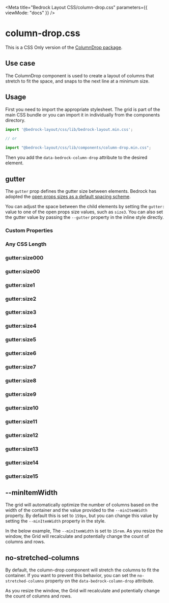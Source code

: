 

<Meta
  title="Bedrock Layout CSS/column-drop.css"
  parameters={{ viewMode: "docs" }}
/>

# column-drop.css

This is a CSS Only version of the [ColumnDrop package](/?path=/docs/components-columndrop--api).

## Use case

The ColumnDrop component is used to create a layout of columns that stretch to fit the space, and snaps to the next line at a minimum size.

## Usage

First you need to import the appropriate stylesheet. The grid is part of the main CSS bundle or you can import it in individually from the components directory.

```javascript
import '@bedrock-layout/css/lib/bedrock-layout.min.css';

// or

import "@bedrock-layout/css/lib/components/column-drop.min.css";
```

Then you add the `data-bedrock-column-drop` attribute to the desired element.

## gutter

The `gutter` prop defines the gutter size between elements. Bedrock has adopted the [open props sizes as a default spacing scheme](https://open-props.style/#sizes).

You can adjust the space between the child elements by setting the `gutter:` value to one of the open props size values, such as `size3`. You can also set the gutter value by passing the `--gutter` property in the inline style directly.

<Canvas withSource="open">
  <Story name="gutter">
    <h3>Custom Properties</h3>
    <div
      data-bedrock-column-drop
      style={{ "--gutter": "var(--size-2)", "--minItemWidth": "15rem" }}
    >
      <Component />
      <Component />
      <Component />
      <Component />
      <Component />
    </div>
    <h3>Any CSS Length</h3>
    <div
      data-bedrock-column-drop
      style={{ "--gutter": "2rem", "--minItemWidth": "15rem" }}
    >
      <Component />
      <Component />
      <Component />
      <Component />
      <Component />
    </div>
    <h3>gutter:size000</h3>
    <div
      data-bedrock-column-drop="gutter:size000"
      style={{ "--minItemWidth": "15rem" }}
    >
      <Component />
      <Component />
      <Component />
      <Component />
      <Component />
    </div>
    <h3>gutter:size00</h3>
    <div
      data-bedrock-column-drop="gutter:size00"
      style={{ "--minItemWidth": "15rem" }}
    >
      <Component />
      <Component />
      <Component />
      <Component />
      <Component />
    </div>
    <h3>gutter:size1</h3>
    <div
      data-bedrock-column-drop="gutter:size1"
      style={{ "--minItemWidth": "15rem" }}
    >
      <Component />
      <Component />
      <Component />
      <Component />
      <Component />
    </div>
    <h3>gutter:size2</h3>
    <div
      data-bedrock-column-drop="gutter:size2"
      style={{ "--minItemWidth": "15rem" }}
    >
      <Component />
      <Component />
      <Component />
      <Component />
      <Component />
    </div>
    <h3>gutter:size3</h3>
    <div
      data-bedrock-column-drop="gutter:size3"
      style={{ "--minItemWidth": "15rem" }}
    >
      <Component />
      <Component />
      <Component />
      <Component />
      <Component />
    </div>
    <h3>gutter:size4</h3>
    <div
      data-bedrock-column-drop="gutter:size4"
      style={{ "--minItemWidth": "15rem" }}
    >
      <Component />
      <Component />
      <Component />
      <Component />
      <Component />
    </div>
    <h3>gutter:size5</h3>
    <div
      data-bedrock-column-drop="gutter:size5"
      style={{ "--minItemWidth": "15rem" }}
    >
      <Component />
      <Component />
      <Component />
      <Component />
      <Component />
    </div>
    <h3>gutter:size6</h3>
    <div
      data-bedrock-column-drop="gutter:size6"
      style={{ "--minItemWidth": "15rem" }}
    >
      <Component />
      <Component />
      <Component />
      <Component />
      <Component />
    </div>
    <h3>gutter:size7</h3>
    <div
      data-bedrock-column-drop="gutter:size7"
      style={{ "--minItemWidth": "15rem" }}
    >
      <Component />
      <Component />
      <Component />
      <Component />
      <Component />
    </div>
    <h3>gutter:size8</h3>
    <div
      data-bedrock-column-drop="gutter:size8"
      style={{ "--minItemWidth": "15rem" }}
    >
      <Component />
      <Component />
      <Component />
      <Component />
      <Component />
    </div>
    <h3>gutter:size9</h3>
    <div
      data-bedrock-column-drop="gutter:size9"
      style={{ "--minItemWidth": "15rem" }}
    >
      <Component />
      <Component />
      <Component />
      <Component />
      <Component />
    </div>
    <h3>gutter:size10</h3>
    <div
      data-bedrock-column-drop="gutter:size10"
      style={{ "--minItemWidth": "15rem" }}
    >
      <Component />
      <Component />
      <Component />
      <Component />
      <Component />
    </div>
    <h3>gutter:size11</h3>
    <div
      data-bedrock-column-drop="gutter:size11"
      style={{ "--minItemWidth": "15rem" }}
    >
      <Component />
      <Component />
      <Component />
      <Component />
      <Component />
    </div>
    <h3>gutter:size12</h3>
    <div
      data-bedrock-column-drop="gutter:size12"
      style={{ "--minItemWidth": "15rem" }}
    >
      <Component />
      <Component />
      <Component />
      <Component />
      <Component />
    </div>
    <h3>gutter:size13</h3>
    <div
      data-bedrock-column-drop="gutter:size13"
      style={{ "--minItemWidth": "15rem" }}
    >
      <Component />
      <Component />
      <Component />
      <Component />
      <Component />
    </div>
    <h3>gutter:size14</h3>
    <div
      data-bedrock-column-drop="gutter:size14"
      style={{ "--minItemWidth": "15rem" }}
    >
      <Component />
      <Component />
      <Component />
      <Component />
      <Component />
    </div>
    <h3>gutter:size15</h3>
    <div
      data-bedrock-column-drop="gutter:size15"
      style={{ "--minItemWidth": "15rem" }}
    >
      <Component />
      <Component />
      <Component />
      <Component />
      <Component />
    </div>
  </Story>
</Canvas>

## --minItemWidth

The grid will automatically optimize the number of columns based on the width of the container and the value provided to the `--minItemWidth` property. By default this is set to `159px`, but you can change this value by setting the `--minItemWidth` property in the style.

In the below example, The `--minItemWidth` is set to `15rem`. As you resize the window, the Grid will recalculate and potentially change the count of columns and rows.

<Canvas withSource="open">
  <Story name="--minItemWidth">
    <div
      data-bedrock-column-drop="gutter:size3"
      style={{ "--minItemWidth": "15rem" }}
    >
      <Component />
      <Component />
      <Component />
      <Component />
      <Component />
      <Component />
      <Component />
      <Component />
    </div>
  </Story>
</Canvas>

## no-stretched-columns

By default, the column-drop component will stretch the columns to fit the container. If you want to prevent this behavior, you can set the `no-stretched-columns` property on the `data-bedrock-column-drop` attribute.

As you resize the window, the Grid will recalculate and potentially change the count of columns and rows.

<Canvas withSource="open">
  <Story name="no-stretched-columns">
    <div data-bedrock-column-drop="no-stretched-columns gutter:size3">
      <Component />
      <Component />
      <Component />
      <Component />
      <Component />
      <Component />
      <Component />
      <Component />
    </div>
  </Story>
</Canvas>
